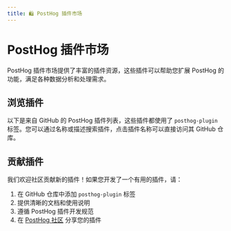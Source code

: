 ```yaml
---
title: 🛍️ PostHog 插件市场
---
```



# PostHog 插件市场

PostHog 插件市场提供了丰富的插件资源，这些插件可以帮助您扩展 PostHog 的功能，满足各种数据分析和处理需求。

## 浏览插件

以下是来自 GitHub 的 PostHog 插件列表，这些插件都使用了 `posthog-plugin` 标签。您可以通过名称或描述搜索插件，点击插件名称可以直接访问其 GitHub 仓库。

<PluginMarket />

## 贡献插件

我们欢迎社区贡献新的插件！如果您开发了一个有用的插件，请：

1. 在 GitHub 仓库中添加 `posthog-plugin` 标签
2. 提供清晰的文档和使用说明
3. 遵循 PostHog 插件开发规范
4. 在 [PostHog 社区](https://posthog.com/questions) 分享您的插件 